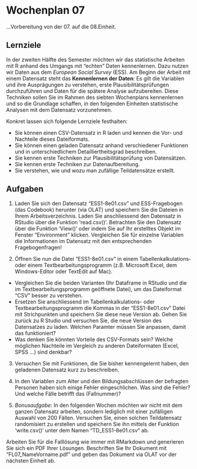 # Wochenplan 07

...Vorbereitung von der 07. auf die 08.Einheit.

## Lernziele

In der zweiten Hälfte des Semester möchten wir das statistische Arbeiten mit R anhand des Umgangs mit "echten" Daten kennenlernen. Dazu nutzen wir Daten aus dem *European Social Survey* (ESS). Am Beginn der Arbeit mit einem Datensatz steht das **Kennenlernen der Daten**: Es gilt die Variablen und ihre Ausprägungen zu verstehen, erste Plausibilitätsprüfungen durchzuführen und Daten für die spätere Analyse aufzubereiten. Diese Techniken sollen Sie im Rahmen des siebten Wochenplans kennenlernen und so die Grundlage schaffen, in den folgenden Einheiten statistische Analysen mit dem Datensatz vorzunehmen.

Konkret lassen sich folgende Lernziele festhalten:

* Sie können einen CSV-Datensatz in R laden und kennen die Vor- und Nachteile dieses Dateiformats.
* Sie können einen geladen Datensatz anhand verschiedener Funktionen und in unterschiedlichem Detailliertheitsgrad beschreiben.  
* Sie kennen erste Techniken zur Plausibilitätsprüfung von Datensätzen.  
* Sie kennen erste Techniken zur Datenaufbereitung.   
* Sie verstehen, wie und wozu man zufällige Teildatensätze erstellt.   


## Aufgaben

1. Laden Sie sich den Datensatz "ESS1-8e01.csv" und ESS-Fragebogen (das Codebook) herunter (via OLAT) und speichern Sie die Dateien in Ihrem Arbeitsverzeichnis. Laden Sie anschliessend den Datensatz in RStudio über die Funktion 'read.csv()'. Betrachten Sie den Datensatz über die Funktion 'View()' oder indem Sie auf Ihr erstelltes Objekt im Fenster "Environment" klicken. Vergleichen Sie für einzelne Variablen die Informationen im Datensatz mit den entsprechenden Fragebogenfragen!

2. Öffnen Sie nun die Datei "ESS1-8e01.csv" in einem Tabellenkalkulations- oder einem Textbearbeitungsprogramm (z.B. Microsoft Excel, dem Windows-Editor oder TextEdit auf Mac).
- Vergleichen Sie die beiden Varianten (Ihr Dataframe in RStudio und die im Textbearbeitungsprogramm geöffnete Datei), um das Dateiformat "CSV" besser zu verstehen.
- Ersetzen Sie anschliessend im Tabellenkalkulations- oder Textbearbeitungsprogramm die Kommas in der "ESS1-8e01.csv" Datei mit Strichpunkten und speichern Sie diese neue Version ab. Gehen Sie zurück zu R Studio und versuchen Sie, die neue Version des Datensatzes zu laden. Welchen Paramter müssen Sie anpassen, damit das funktioniert?
- Was denken Sie könnten Vorteile des CSV-Formats sein? Welche möglichen Nachteile im Vergleich zu anderen Dateiformaten (Excel, SPSS ...) sind denkbar?

3. Versuchen Sie mit Funktionen, die Sie bisher kennengelernt haben, den geladenen Datensatz kurz zu beschreiben. 

4. In den Variablen zum Alter und den Bildungsabschlüssen der befragten Personen haben sich einige Fehler eingeschlichen. Was sind die Fehler? Und welche Fälle betrifft das (Fallnummer)?

5. *Bonusaufgabe*: In den folgenden Wochen möchten wir nicht mit dem ganzen Datensatz arbeiten, sondern lediglich mit einer zufälligen Auswahl von 200 Fällen. Versuchen Sie, einen solchen Teildatensatz randomisiert zu erstellen und speichern Sie ihn mittels der Funktion 'write.csv()' unter dem Namen "TD_ESS1-8e01.csv" ab.


Arbeiten Sie für die Falllösung wie immer mit RMarkdown und generieren Sie sich ein PDF Ihrer Lösungen. Beschriften Sie Ihr Dokument mit "FL07_NameVorname.pdf" und geben das Dokument via OLAT vor der nächsten Einheit ab.


